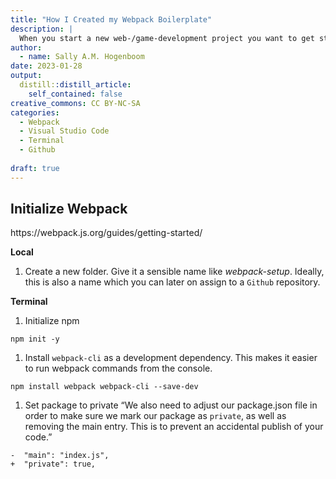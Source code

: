 ```yaml
---
title: "How I Created my Webpack Boilerplate"
description: |
  When you start a new web-/game-development project you want to get started without having to think of the (minimal) settings to get you there. A boilerplate set-up allows you to get started with minimal additional steps. Creating your own boilerplate has the added advantage of getting started with a set-up specified to your preferences. 
author:
  - name: Sally A.M. Hogenboom
date: 2023-01-28
output:
  distill::distill_article:
    self_contained: false
creative_commons: CC BY-NC-SA
categories:
  - Webpack
  - Visual Studio Code
  - Terminal
  - Github    
    
draft: true
---
```


## Initialize Webpack

https://webpack.js.org/guides/getting-started/

**Local**

1. Create a new folder. Give it a sensible name like *webpack-setup*. Ideally, this is also a name which you can later on assign to a `Github` repository.

**Terminal**

1. Initialize npm
```
npm init -y
```

1. Install `webpack-cli` as a development dependency. This makes it easier to run webpack commands from the console.

```
npm install webpack webpack-cli --save-dev
```

1. Set package to private
"We also need to adjust our package.json file in order to make sure we mark our package as `private`, as well as removing the main entry. This is to prevent an accidental publish of your code."

```
-  "main": "index.js",
+  "private": true,
```

